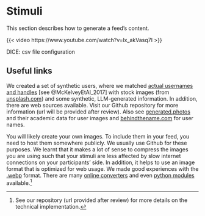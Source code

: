 # Stimuli

This section describes how to generate a feed's content.

::: {#fig-tutorial-1}

{{< video https://www.youtube.com/watch?v=lx_akVasq7I >}}

DICE: csv file configuration

:::

## Useful links

We created a set of synthetic users, where we matched [actual usernames and handles](https://www.usna.edu/Users/cs/nchamber/data/twitternames/) [see @McKelveyEtAl_2017] with stock images (from [unsplash.com](https://unsplash.com/)) and some synthetic, LLM-generated information. In addition, there are web sources available. Visit our Github repository for more information (url will be provided after review). Also see [generated.photos](https://generated.photos/datasets/academic) and their academic data for user images and [behindthename.com](https://www.behindthename.com/random/) for user names. 

You will likely create your own images. To include them in your feed, you need to host them somewhere publicly. We usually use Github for these purposes. We learnt that it makes a lot of sense to compress the images you are using such that your stimuli are less affected by slow internet connections on your participants' side. In addition, it helps to use an image format that is optimized for web usage. We made good experiences with the [.webp](https://developers.google.com/speed/webp) format. There are many [online converters](https://cloudconvert.com/webp-converter) and even [python modules](https://pillow.readthedocs.io/en/stable/reference/Image.html) available.^[See our repository (url provided after review) for more details on the technical implementation.]